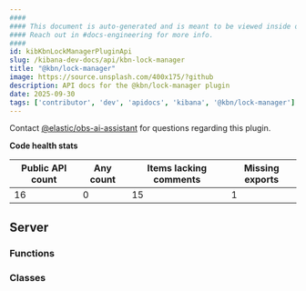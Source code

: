 ```yaml
---
####
#### This document is auto-generated and is meant to be viewed inside our experimental, new docs system.
#### Reach out in #docs-engineering for more info.
####
id: kibKbnLockManagerPluginApi
slug: /kibana-dev-docs/api/kbn-lock-manager
title: "@kbn/lock-manager"
image: https://source.unsplash.com/400x175/?github
description: API docs for the @kbn/lock-manager plugin
date: 2025-09-30
tags: ['contributor', 'dev', 'apidocs', 'kibana', '@kbn/lock-manager']
---
```




Contact [@elastic/obs-ai-assistant](https://github.com/orgs/elastic/teams/obs-ai-assistant) for questions regarding this plugin.

**Code health stats**

| Public API count  | Any count | Items lacking comments | Missing exports |
|-------------------|-----------|------------------------|-----------------|
| 16 | 0 | 15 | 1 |

## Server

### Functions
<DocDefinitionList data={kbnLockManagerObj.server.functions}/>

### Classes
<DocDefinitionList data={kbnLockManagerObj.server.classes}/>

